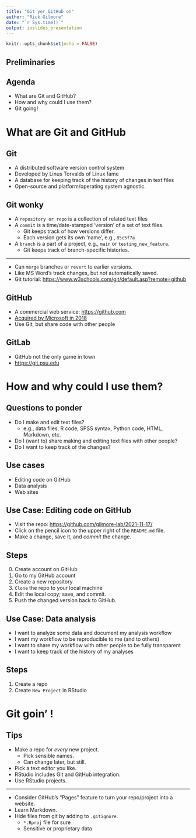 ```yaml
---
title: "Git yer GitHub on"
author: "Rick Gilmore"
date: "`r Sys.time()`"
output: ioslides_presentation
---
```


```r
knitr::opts_chunk$set(echo = FALSE)
```

## Preliminaries

## Agenda

- What are Git and GitHub?
- How and why could I use them?
- Git going!

# What are Git and GitHub

## Git

- A distributed software version control system
- Developed by Linus Torvalds of Linux fame
- A database for keeping track of the history of changes in text files
- Open-source and platform/operating system agnostic.

## Git wonky

- A `repository or repo` is a collection of related text files
- A `commit` is a time/date-stamped 'version' of a set of text files.
    - Git keeps track of how versions differ.
    - Each version gets its own 'name', e.g., `85c5f7a`
- A `branch` is a part of a project, e.g., `main` or `testing_new_feature`.
    - Git keeps track of branch-specific histories.
    
---

- Can `merge` branches or `revert` to earlier versions.
- Like MS Word's track changes, but not automatically saved.
- Git tutorial: <https://www.w3schools.com/git/default.asp?remote=github>

## GitHub

- A commercial web service: <https://github.com>
- [Acquired by Microsoft in 2018](https://blogs.microsoft.com/blog/2018/10/26/microsoft-completes-github-acquisition/)
- Use Git, but share code with other people

## GitLab

- GitHub not the only game in town
- <https://git.psu.edu>

# How and why could I use them?

## Questions to ponder

- Do I make and edit text files?
    - e.g., data files, R code, SPSS syntax, Python code, HTML, Markdown, etc.
- Do I (want to) share making and editing text files with other people?
- Do I want to keep track of the changes?

## Use cases

- Editing code on GitHub
- Data analysis
- Web sites

## Use Case: Editing code on GitHub

- Visit the repo: <https://github.com/gilmore-lab/2021-11-17/>
- Click on the pencil icon to the upper right of the `README.md` file.
- Make a change, save it, and *commit* the change.

## Steps

0. Create account on GitHub
1. Go to my GitHub account
2. Create a new repository
3. `Clone` the repo to your local machine
4. Edit the local copy; save, and commit.
5. Push the changed version back to GitHub.

## Use Case: Data analysis

- I want to analyze some data and document my analysis workflow
- I want my workflow to be reproducible to me (and to others)
- I want to share my workflow with other people to be fully transparent
- I want to keep track of the history of my analyses

## Steps

1. Create a repo
2. Create `New Project` in RStudio

# Git goin' !

## Tips

- Make a repo for *every* new project.
    - Pick sensible names.
    - Can change later, but still.
- Pick a text editor you like.
- RStudio includes Git and GitHub integration.
- Use RStudio projects.

---

- Consider GitHub's "Pages" feature to turn your repo/project into a website.
- Learn Markdown.
- Hide files from git by adding to `.gitignore`.
    - `*.Rproj` file for sure
    - Sensitive or proprietary data